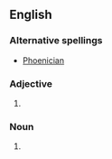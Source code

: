 ==English==
===Alternative spellings===
*[[Phoenician]]

===Adjective===
{{en-adj|-}}

# {{archaic}} {{alternative spelling of|[[Phoenician#Adjective|Phoenician]]}}

===Noun===
{{en-noun}}

# {{archaic}} {{alternative spelling of|[[Phoenician#Noun|Phoenician]]}}